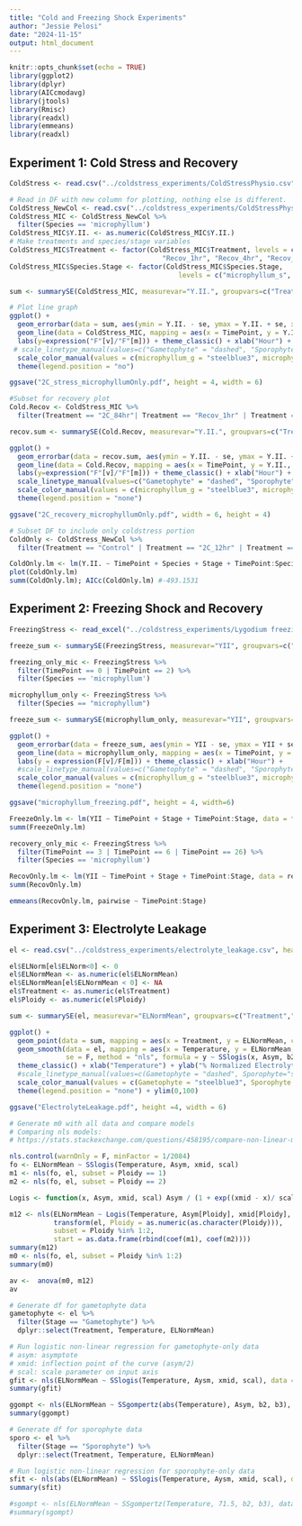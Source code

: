 ```yaml
---
title: "Cold and Freezing Shock Experiments"
author: "Jessie Pelosi"
date: "2024-11-15"
output: html_document
---
```


```r
knitr::opts_chunk$set(echo = TRUE)
library(ggplot2)
library(dplyr)
library(AICcmodavg)
library(jtools)
library(Rmisc)
library(readxl)
library(emmeans)
library(readxl)
```

## Experiment 1: Cold Stress and Recovery 


```r

ColdStress <- read.csv("../coldstress_experiments/ColdStressPhysio.csv")

# Read in DF with new column for plotting, nothing else is different. 
ColdStress_NewCol <- read.csv("../coldstress_experiments/ColdStressPhysioNewCol.csv")
ColdStress_MIC <- ColdStress_NewCol %>% 
  filter(Species == 'microphyllum')
ColdStress_MIC$Y.II. <- as.numeric(ColdStress_MIC$Y.II.)
# Make treatments and species/stage variables
ColdStress_MIC$Treatment <- factor(ColdStress_MIC$Treatment, levels = c("Control", "2C_12hr", "2C_36hr", "2C_60hr", "2C_84hr",
                                      "Recov_1hr", "Recov_4hr", "Recov_24hr"))
ColdStress_MIC$Species.Stage <- factor(ColdStress_MIC$Species.Stage, 
                                          levels = c("microphyllum_s", "microphyllum_g"))

sum <- summarySE(ColdStress_MIC, measurevar="Y.II.", groupvars=c("Treatment","Species.Stage", "TimePoint"))

# Plot line graph 
ggplot() + 
  geom_errorbar(data = sum, aes(ymin = Y.II. - se, ymax = Y.II. + se, x = TimePoint, y = Y.II., color = Species.Stage), alpha = .33) +
  geom_line(data = ColdStress_MIC, mapping = aes(x = TimePoint, y = Y.II., color = Species.Stage), stat = "summary", size = 1) + 
  labs(y=expression("F"[v]/"F"[m])) + theme_classic() + xlab("Hour") + 
 # scale_linetype_manual(values=c("Gametophyte" = "dashed", "Sporophyte"="solid")) + 
  scale_color_manual(values = c(microphyllum_g = "steelblue3", microphyllum_s = "indianred3" )) +
  theme(legend.position = "no")

ggsave("2C_stress_microphyllumOnly.pdf", height = 4, width = 6)

#Subset for recovery plot
Cold.Recov <- ColdStress_MIC %>% 
  filter(Treatment == "2C_84hr"| Treatment == "Recov_1hr" | Treatment == "Recov_4hr" | Treatment =="Recov_24hr")

recov.sum <- summarySE(Cold.Recov, measurevar="Y.II.", groupvars=c("Treatment","Species.Stage", "TimePoint"))

ggplot() + 
  geom_errorbar(data = recov.sum, aes(ymin = Y.II. - se, ymax = Y.II. + se, x = TimePoint, y = Y.II., color = Species.Stage), alpha = .33) +
  geom_line(data = Cold.Recov, mapping = aes(x = TimePoint, y = Y.II., color = Species.Stage, linetype = Stage), stat = "summary", size = 1) + 
  labs(y=expression("F"[v]/"F"[m])) + theme_classic() + xlab("Hour") + 
  scale_linetype_manual(values=c("Gametophyte" = "dashed", "Sporophyte"="solid")) + 
  scale_color_manual(values = c(microphyllum_g = "steelblue3", microphyllum_s = "indianred3" )) +
  theme(legend.position = "none")

ggsave("2C_recovery_microphyllumOnly.pdf", width = 6, height = 4)

# Subset DF to include only coldstress portion 
ColdOnly <- ColdStress_NewCol %>% 
  filter(Treatment == "Control" | Treatment == "2C_12hr" | Treatment =="2C_36hr" | Treatment == "2C_60hr" | Treatment == "2C_84hr" )

ColdOnly.lm <- lm(Y.II. ~ TimePoint + Species + Stage + TimePoint:Species + Species:Stage + TimePoint:Stage, data = ColdOnly)
plot(ColdOnly.lm)
summ(ColdOnly.lm); AICc(ColdOnly.lm) #-493.1531
```

## Experiment 2: Freezing Shock and Recovery 

```r
FreezingStress <- read_excel("../coldstress_experiments/Lygodium freezing Nov25.xlsx")

freeze_sum <- summarySE(FreezingStress, measurevar="YII", groupvars=c("Treatment","SpStage", "TimePoint"))

freezing_only_mic <- FreezingStress %>% 
  filter(TimePoint == 0 | TimePoint == 2) %>% 
  filter(Species == 'microphyllum')

microphyllum_only <- FreezingStress %>% 
  filter(Species == "microphyllum")

freeze_sum <- summarySE(microphyllum_only, measurevar="YII", groupvars=c("Treatment","SpStage", "TimePoint"))

ggplot() + 
  geom_errorbar(data = freeze_sum, aes(ymin = YII - se, ymax = YII + se, x = TimePoint, y = YII, color = SpStage), alpha = .33) +
  geom_line(data = microphyllum_only, mapping = aes(x = TimePoint, y = YII, color = SpStage), stat = "summary", size = 1) + 
  labs(y = expression(F[v]/F[m])) + theme_classic() + xlab("Hour") + 
  #scale_linetype_manual(values=c("Gametophyte" = "dashed", "Sporophyte"="solid")) + 
  scale_color_manual(values = c(microphyllum_g = "steelblue3", microphyllum_s = "indianred3" )) +
  theme(legend.position = "none")

ggsave("microphyllum_freezing.pdf", height = 4, width=6)

FreezeOnly.lm <- lm(YII ~ TimePoint + Stage + TimePoint:Stage, data = freezing_only_mic)
summ(FreezeOnly.lm)

recovery_only_mic <- FreezingStress %>% 
  filter(TimePoint == 3 | TimePoint == 6 | TimePoint == 26) %>% 
  filter(Species == 'microphyllum')

RecovOnly.lm <- lm(YII ~ TimePoint + Stage + TimePoint:Stage, data = recovery_only_mic)
summ(RecovOnly.lm)

emmeans(RecovOnly.lm, pairwise ~ TimePoint:Stage)
```
## Experiment 3: Electrolyte Leakage

```r
el <- read.csv("../coldstress_experiments/electrolyte_leakage.csv", header = T)

el$ELNorm[el$ELNorm<0] <- 0
el$ELNormMean <- as.numeric(el$ELNormMean)
el$ELNormMean[el$ELNormMean < 0] <- NA
el$Treatment <- as.numeric(el$Treatment)
el$Ploidy <- as.numeric(el$Ploidy)

sum <- summarySE(el, measurevar="ELNormMean", groupvars=c("Treatment","Stage"))

ggplot() +
  geom_point(data = sum, mapping = aes(x = Treatment, y = ELNormMean, color = Stage)) + 
  geom_smooth(data = el, mapping = aes(x = Temperature, y = ELNormMean, color = Stage),
              se = F, method = "nls", formula = y ~ SSlogis(x, Asym, b2, b3)) +
  theme_classic() + xlab("Temperature") + ylab("% Normalized Electrolyte Leakage") +
  #scale_linetype_manual(values=c(Gametophyte = "dashed", Sporophyte="solid")) + 
  scale_color_manual(values = c(Gametophyte = "steelblue3", Sporophyte = "indianred3" )) +
  theme(legend.position = "none") + ylim(0,100)

ggsave("ElectrolyteLeakage.pdf", height =4, width = 6)

# Generate m0 with all data and compare models 
# Comparing nls models: 
# https://stats.stackexchange.com/questions/458195/compare-non-linear-model-parameter-estimates-between-conditions 

nls.control(warnOnly = F, minFactor = 1/2084)
fo <- ELNormMean ~ SSlogis(Temperature, Asym, xmid, scal)
m1 <- nls(fo, el, subset = Ploidy == 1)
m2 <- nls(fo, el, subset = Ploidy == 2)

Logis <- function(x, Asym, xmid, scal) Asym / (1 + exp((xmid - x)/ scal))

m12 <- nls(ELNormMean ~ Logis(Temperature, Asym[Ploidy], xmid[Ploidy], scal[Ploidy]),
           transform(el, Ploidy = as.numeric(as.character(Ploidy))), 
           subset = Ploidy %in% 1:2, 
           start = as.data.frame(rbind(coef(m1), coef(m2))))
summary(m12)
m0 <- nls(fo, el, subset = Ploidy %in% 1:2)
summary(m0)

av <-  anova(m0, m12)
av

# Generate df for gametophyte data 
gametophyte <- el %>% 
  filter(Stage == "Gametophyte") %>% 
  dplyr::select(Treatment, Temperature, ELNormMean)

# Run logistic non-linear regression for gametophyte-only data 
# asym: asymptote
# xmid: inflection point of the curve (asym/2)
# scal: scale parameter on input axis 
gfit <- nls(ELNormMean ~ SSlogis(Temperature, Aysm, xmid, scal), data = gametophyte)
summary(gfit)

ggompt <- nls(ELNormMean ~ SSgompertz(abs(Temperature), Asym, b2, b3), data = gametophyte)
summary(ggompt)

# Generate df for sporophyte data 
sporo <- el %>% 
  filter(Stage == "Sporophyte") %>% 
  dplyr::select(Treatment, Temperature, ELNormMean) 

# Run logistic non-linear regression for sporophyte-only data
sfit <- nls(abs(ELNormMean) ~ SSlogis(Temperature, Aysm, xmid, scal), data = sporo)
summary(sfit)

#sgompt <- nls(ELNormMean ~ SSgompertz(Temperature, 71.5, b2, b3), data = sporo)
#summary(sgompt)
```

